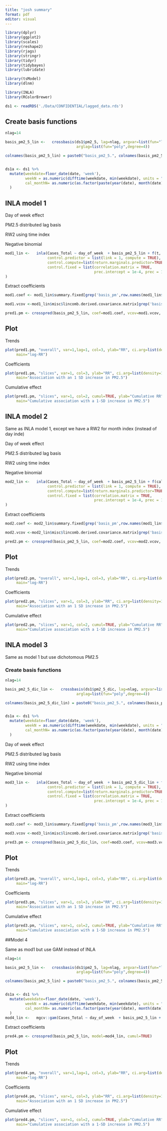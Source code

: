```yaml
---
title: "josh summary"
format: pdf
editor: visual
---
```


```r
library(dplyr)
library(ggplot2)
library(scales)
library(reshape2)
library(rjags)
library(stringr)
library(tidyr)
library(tidybayes)
library(lubridate)

library(tsModel)
library(dlnm)

library(INLA)
library(RColorBrewer)

ds1 <- readRDS('./Data/CONFIDENTIAL/lagged_data.rds')
```

## Create basis functions

```r
nlag=14

basis_pm2_5_lin <-   crossbasis(ds1$pm2_5, lag=nlag, argvar=list(fun="lin"),
                                arglag=list(fun="poly",degree=4))

colnames(basis_pm2_5_lin) = paste0("basis_pm2_5.", colnames(basis_pm2_5_lin))


ds1a <- ds1 %>%
  mutate(weekdate=floor_date(date, 'week'),
         weekN = as.numeric(difftime(weekdate, min(weekdate), units = "weeks")),
         cal_monthN= as.numeric(as.factor(paste(year(date), month(date), '01', sep='-')))
  )
```

## INLA model 1

Day of week effect

PM2.5 distributed lag basis

RW2 using time index

Negative binomial

```r

mod1_lin <-   inla(Cases_Total ~ day_of_week  + basis_pm2_5_lin + f(t, model='rw2', scale.model=T), family='nbinomial', data=ds1a,
                   control.predictor = list(link = 1, compute = TRUE),
                   control.compute=list(return.marginals.predictor=TRUE),
                   control.fixed = list(correlation.matrix = TRUE, 
                                        prec.intercept = 1e-4, prec = 1e-4)
)
```

Extract coefficients

```r
mod1.coef <- mod1_lin$summary.fixed[grep('basis_pm',row.names(mod1_lin$summary.fixed)),'mean']

mod1.vcov <-mod1_lin$misc$lincomb.derived.covariance.matrix[grep('basis_pm',row.names(mod1_lin$summary.fixed)),grep('basis_pm',row.names(mod1_lin$summary.fixed))]

pred1.pm <- crosspred(basis_pm2_5_lin, coef=mod1.coef, vcov=mod1.vcov, at=-10:40,bylag=0.2, cumul=TRUE)

```

## Plot 

Trends

```r
plot(pred1.pm, "overall", var=1,lag=1, col=3, ylab="RR", ci.arg=list(density=15,lwd=2),
     main="log-RR")
```

Coefficients

```r
plot(pred1.pm, "slices", var=1, col=3, ylab="RR", ci.arg=list(density=15,lwd=2),
     main="Association with an 1 SD increase in PM2.5")
```

Cumulative effect
```r
plot(pred1.pm, "slices", var=1, col=2, cumul=TRUE, ylab="Cumulative RR",
     main="Cumulative association with a 1-SD increase in PM2.5")
```


## INLA model 2

Same as INLA model 1, except we have a RW2 for month index (instead of day inde)

Day of week effect

PM2.5 distributed lag basis

RW2 using time index

Negative binomial

```r

mod2_lin <-   inla(Cases_Total ~ day_of_week  + basis_pm2_5_lin + f(cal_monthN, model='rw2', scale.model=T), family='nbinomial', data=ds1a,
                   control.predictor = list(link = 1, compute = TRUE),
                   control.compute=list(return.marginals.predictor=TRUE),
                   control.fixed = list(correlation.matrix = TRUE, 
                                        prec.intercept = 1e-4, prec = 1e-4)
)
```

Extract coefficients

```r
mod2.coef <- mod2_lin$summary.fixed[grep('basis_pm',row.names(mod1_lin$summary.fixed)),'mean']

mod2.vcov <-mod2_lin$misc$lincomb.derived.covariance.matrix[grep('basis_pm',row.names(mod2_lin$summary.fixed)),grep('basis_pm',row.names(mod2_lin$summary.fixed))]

pred2.pm <- crosspred(basis_pm2_5_lin, coef=mod2.coef, vcov=mod2.vcov, at=-10:40,bylag=0.2, cumul=TRUE)

```

## Plot 

Trends

```r
plot(pred2.pm, "overall", var=1,lag=1, col=3, ylab="RR", ci.arg=list(density=15,lwd=2),
     main="log-RR")
```

Coefficients

```r
plot(pred2.pm, "slices", var=1, col=3, ylab="RR", ci.arg=list(density=15,lwd=2),
     main="Association with an 1 SD increase in PM2.5")
```

Cumulative effect
```r
plot(pred2.pm, "slices", var=1, col=2, cumul=TRUE, ylab="Cumulative RR",
     main="Cumulative association with a 1-SD increase in PM2.5")
```


## INLA model 3
Same as model 1 but use dichotomous PM2.5

### Create basis functions

```r
nlag=14

basis_pm2_5_dic_lin <-   crossbasis(ds1$pm2_5_dic, lag=nlag, argvar=list(fun="lin"),
                                arglag=list(fun="poly",degree=4))

colnames(basis_pm2_5_dic_lin) = paste0("basis_pm2_5.", colnames(basis_pm2_5_dic_lin))


ds1a <- ds1 %>%
  mutate(weekdate=floor_date(date, 'week'),
         weekN = as.numeric(difftime(weekdate, min(weekdate), units = "weeks")),
         cal_monthN= as.numeric(as.factor(paste(year(date), month(date), '01', sep='-')))
  )
```


Day of week effect

PM2.5 distributed lag basis

RW2 using time index

Negative binomial

```r

mod3_lin <-   inla(Cases_Total ~ day_of_week  + basis_pm2_5_dic_lin + f(t, model='rw2', scale.model=T), family='nbinomial', data=ds1a,
                   control.predictor = list(link = 1, compute = TRUE),
                   control.compute=list(return.marginals.predictor=TRUE),
                   control.fixed = list(correlation.matrix = TRUE, 
                                        prec.intercept = 1e-4, prec = 1e-4)
)
```

Extract coefficients

```r
mod3.coef <- mod3_lin$summary.fixed[grep('basis_pm',row.names(mod3_lin$summary.fixed)),'mean']

mod3.vcov <-mod3_lin$misc$lincomb.derived.covariance.matrix[grep('basis_pm',row.names(mod3_lin$summary.fixed)),grep('basis_pm',row.names(mod3_lin$summary.fixed))]

pred3.pm <- crosspred(basis_pm2_5_dic_lin, coef=mod3.coef, vcov=mod3.vcov, at=-10:40,bylag=0.2, cumul=TRUE)

```

## Plot 

Trends

```r
plot(pred3.pm, "overall", var=1,lag=1, col=3, ylab="RR", ci.arg=list(density=15,lwd=2),
     main="log-RR")
```

Coefficients

```r
plot(pred3.pm, "slices", var=1, col=3, ylab="RR", ci.arg=list(density=15,lwd=2),
     main="Association with an 1 SD increase in PM2.5")
```

Cumulative effect
```r
plot(pred3.pm, "slices", var=1, col=2, cumul=TRUE, ylab="Cumulative RR",
     main="Cumulative association with a 1-SD increase in PM2.5")
```



##Model 4

Same as mod1 but use GAM instead of INLA

```r
nlag=14

basis_pm2_5_lin <-   crossbasis(ds1$pm2_5, lag=nlag, argvar=list(fun="lin"),
                                arglag=list(fun="poly",degree=4))

colnames(basis_pm2_5_lin) = paste0("basis_pm2_5.", colnames(basis_pm2_5_lin))


ds1a <- ds1 %>%
  mutate(weekdate=floor_date(date, 'week'),
         weekN = as.numeric(difftime(weekdate, min(weekdate), units = "weeks")),
         cal_monthN= as.numeric(as.factor(paste(year(date), month(date), '01', sep='-')))
  )
mod4_lin <-   mgcv::gam(Cases_Total ~ day_of_week  + basis_pm2_5_lin + s(t, bs='ps'), family='nb', data=ds1a)

```

Extract coefficients

```r

pred4.pm <- crosspred(basis_pm2_5_lin, model=mod4_lin, cumul=TRUE)

```

## Plot 

Trends

```r
plot(pred4.pm, "overall", var=1,lag=1, col=3, ylab="RR", ci.arg=list(density=15,lwd=2),
     main="log-RR")
```

Coefficients

```r
plot(pred4.pm, "slices", var=1, col=3, ylab="RR", ci.arg=list(density=15,lwd=2),
     main="Association with an 1 SD increase in PM2.5")
```

Cumulative effect
```r
plot(pred4.pm, "slices", var=1, col=2, cumul=TRUE, ylab="Cumulative RR",
     main="Cumulative association with a 1-SD increase in PM2.5")
```
